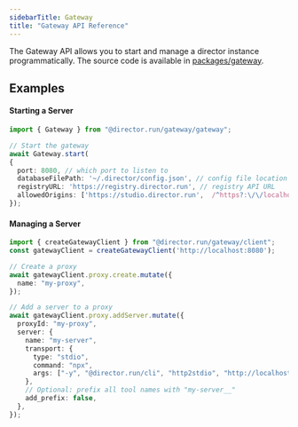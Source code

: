 ```yaml
---
sidebarTitle: Gateway
title: "Gateway API Reference"
---
```


The Gateway API allows you to start and manage a director instance programmatically. The source code is available in [packages/gateway](https://github.com/director-run/director/tree/main/packages/gateway).

## Examples

#### Starting a Server
```typescript
import { Gateway } from "@director.run/gateway/gateway";

// Start the gateway
await Gateway.start(
{
  port: 8080, // which port to listen to
  databaseFilePath: '~/.director/config.json', // config file location
  registryURL: 'https://registry.director.run', // registry API URL
  allowedOrigins: ['https://studio.director.run',  /^https?:\/\/localhost(:\d+)?$/], // CORS
});
```

#### Managing a Server

```typescript
import { createGatewayClient } from "@director.run/gateway/client";
const gatewayClient = createGatewayClient('http://localhost:8080');

// Create a proxy
await gatewayClient.proxy.create.mutate({
  name: "my-proxy",
});

// Add a server to a proxy
await gatewayClient.proxy.addServer.mutate({
  proxyId: "my-proxy",
  server: {
    name: "my-server",
    transport: {
      type: "stdio",
      command: "npx",
      args: ["-y", "@director.run/cli", "http2stdio", "http://localhost:3673/my-server/sse"],
    },
    // Optional: prefix all tool names with "my-server__"
    add_prefix: false,
  },
});
```